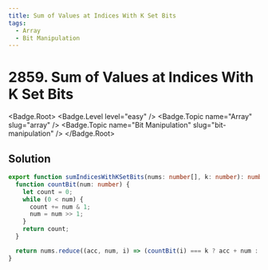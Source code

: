 ```yaml
---
title: Sum of Values at Indices With K Set Bits
tags:
  - Array
  - Bit Manipulation
---
```


# 2859. Sum of Values at Indices With K Set Bits

<Badge.Root>
  <Badge.Level level="easy" />
  <Badge.Topic name="Array" slug="array" />
  <Badge.Topic name="Bit Manipulation" slug="bit-manipulation" />
</Badge.Root>

## Solution

```typescript filename="solution.ts" copy
export function sumIndicesWithKSetBits(nums: number[], k: number): number {
  function countBit(num: number) {
    let count = 0;
    while (0 < num) {
      count += num & 1;
      num = num >> 1;
    }
    return count;
  }

  return nums.reduce((acc, num, i) => (countBit(i) === k ? acc + num : acc), 0);
}
```

<ProblemLink
  codingSite="leetcode"
  href="https://leetcode.com/problems/sum-of-values-at-indices-with-k-set-bits"
  title="Sum of Values at Indices With K Set Bits"
/>
